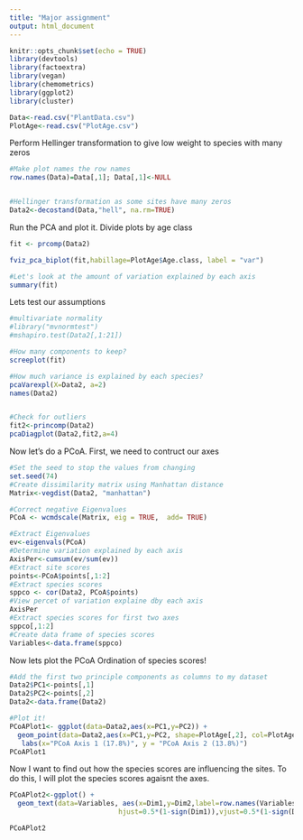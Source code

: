 ---
title: "Major assignment"
output: html_document
---

```{r}
knitr::opts_chunk$set(echo = TRUE)
library(devtools)
library(factoextra)
library(vegan)
library(chemometrics)
library(ggplot2)
library(cluster)
```
```{r}
Data<-read.csv("PlantData.csv")
PlotAge<-read.csv("PlotAge.csv")
```

Perform Hellinger transformation to give low weight to species with many zeros
```{r}

#Make plot names the row names
row.names(Data)=Data[,1]; Data[,1]<-NULL


#Hellinger transformation as some sites have many zeros
Data2<-decostand(Data,"hell", na.rm=TRUE)
```

Run the PCA and plot it. Divide plots by age class
```{r}
fit <- prcomp(Data2)

fviz_pca_biplot(fit,habillage=PlotAge$Age.class, label = "var")
```

```{r}
#Let's look at the amount of variation explained by each axis
summary(fit)
```

Lets test our assumptions

```{r}
#multivariate normality
#library("mvnormtest")
#mshapiro.test(Data2[,1:21])

#How many components to keep?
screeplot(fit)

#How much variance is explained by each species?
pcaVarexpl(X=Data2, a=2)
names(Data2)


#Check for outliers
fit2<-princomp(Data2)
pcaDiagplot(Data2,fit2,a=4)
```

Now let's do a PCoA. First, we need to contruct our axes

```{r}
#Set the seed to stop the values from changing 
set.seed(74)
#Create dissimilarity matrix using Manhattan distance
Matrix<-vegdist(Data2, "manhattan")

#Correct negative Eigenvalues
PCoA <- wcmdscale(Matrix, eig = TRUE,  add= TRUE) 

#Extract Eigenvalues
ev<-eigenvals(PCoA)
#Determine variation explained by each axis
AxisPer<-cumsum(ev/sum(ev))
#Extract site scores
points<-PCoA$points[,1:2]
#Extract species scores
sppco <- cor(Data2, PCoA$points)
#View percet of variation explaine dby each axis
AxisPer
#Extract species scores for first two axes
sppco[,1:2] 
#Create data frame of species scores
Variables<-data.frame(sppco) 
```

Now  lets plot the PCoA Ordination of species scores!
```{r}
#Add the first two principle components as columns to my dataset
Data2$PC1<-points[,1]
Data2$PC2<-points[,2]
Data2<-data.frame(Data2)

#Plot it!
PCoAPlot1<- ggplot(data=Data2,aes(x=PC1,y=PC2)) +
  geom_point(data=Data2,aes(x=PC1,y=PC2, shape=PlotAge[,2], col=PlotAge[,2]), size=3)+
   labs(x="PCoA Axis 1 (17.8%)", y = "PCoA Axis 2 (13.8%)")
PCoAPlot1
```


Now I want to find out how the species scores are influencing the sites. To do this, I will plot the species scores agaisnt the axes.
```{r}
PCoAPlot2<-ggplot() + 
  geom_text(data=Variables, aes(x=Dim1,y=Dim2,label=row.names(Variables),
                           hjust=0.5*(1-sign(Dim1)),vjust=0.5*(1-sign(Dim2))), size=4)

PCoAPlot2
```



